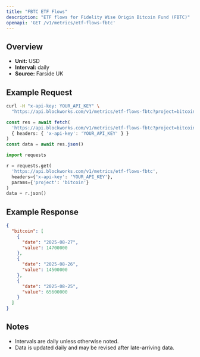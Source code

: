 ```yaml
---
title: "FBTC ETF Flows"
description: "ETF flows for Fidelity Wise Origin Bitcoin Fund (FBTC)"
openapi: 'GET /v1/metrics/etf-flows-fbtc'
---
```


## Overview

- **Unit:** USD
- **Interval:** daily
- **Source:** Farside UK

## Example Request

<CodeGroup>

```bash cURL
curl -H "x-api-key: YOUR_API_KEY" \
  "https://api.blockworks.com/v1/metrics/etf-flows-fbtc?project=bitcoin"
```

```typescript TypeScript
const res = await fetch(
  'https://api.blockworks.com/v1/metrics/etf-flows-fbtc?project=bitcoin',
  { headers: { 'x-api-key': 'YOUR_API_KEY' } }
)
const data = await res.json()
```

```python Python
import requests

r = requests.get(
  'https://api.blockworks.com/v1/metrics/etf-flows-fbtc',
  headers={'x-api-key': 'YOUR_API_KEY'},
  params={'project': 'bitcoin'}
)
data = r.json()
```

</CodeGroup>

## Example Response

```json
{
  "bitcoin": [
    {
      "date": "2025-08-27",
      "value": 14700000
    },
    {
      "date": "2025-08-26",
      "value": 14500000
    },
    {
      "date": "2025-08-25",
      "value": 65600000
    }
  ]
}
```

## Notes
- Intervals are daily unless otherwise noted.
- Data is updated daily and may be revised after late-arriving data.
